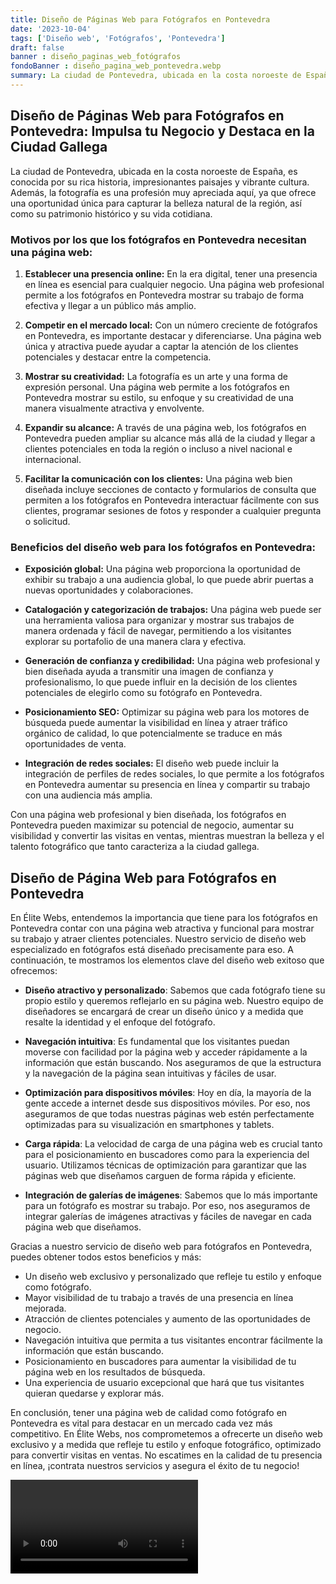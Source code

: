 ```yaml
---
title: Diseño de Páginas Web para Fotógrafos en Pontevedra
date: '2023-10-04'
tags: ['Diseño web', 'Fotógrafos', 'Pontevedra']
draft: false
banner : diseño_paginas_web_fotógrafos
fondoBanner : diseño_pagina_web_pontevedra.webp
summary: La ciudad de Pontevedra, ubicada en la costa noroeste de España, es conocida por su rica historia, impresionantes paisajes y vibrante cultura. Además, la fotografía es una profesión muy apreciada aquí, ya que ofrece una oportunidad única para capturar la belleza natural de la región, así como su patrimonio histórico y su vida cotidiana.
---
```


## **Diseño de Páginas Web para Fotógrafos en Pontevedra: Impulsa tu Negocio y Destaca en la Ciudad Gallega**

La ciudad de Pontevedra, ubicada en la costa noroeste de España, es conocida por su rica historia, impresionantes paisajes y vibrante cultura. Además, la fotografía es una profesión muy apreciada aquí, ya que ofrece una oportunidad única para capturar la belleza natural de la región, así como su patrimonio histórico y su vida cotidiana.

### **Motivos por los que los fotógrafos en Pontevedra necesitan una página web:**

1. **Establecer una presencia online:** En la era digital, tener una presencia en línea es esencial para cualquier negocio. Una página web profesional permite a los fotógrafos en Pontevedra mostrar su trabajo de forma efectiva y llegar a un público más amplio.

2. **Competir en el mercado local:** Con un número creciente de fotógrafos en Pontevedra, es importante destacar y diferenciarse. Una página web única y atractiva puede ayudar a captar la atención de los clientes potenciales y destacar entre la competencia.

3. **Mostrar su creatividad:** La fotografía es un arte y una forma de expresión personal. Una página web permite a los fotógrafos en Pontevedra mostrar su estilo, su enfoque y su creatividad de una manera visualmente atractiva y envolvente.

4. **Expandir su alcance:** A través de una página web, los fotógrafos en Pontevedra pueden ampliar su alcance más allá de la ciudad y llegar a clientes potenciales en toda la región o incluso a nivel nacional e internacional.

5. **Facilitar la comunicación con los clientes:** Una página web bien diseñada incluye secciones de contacto y formularios de consulta que permiten a los fotógrafos en Pontevedra interactuar fácilmente con sus clientes, programar sesiones de fotos y responder a cualquier pregunta o solicitud.

### **Beneficios del diseño web para los fotógrafos en Pontevedra:**

- **Exposición global:** Una página web proporciona la oportunidad de exhibir su trabajo a una audiencia global, lo que puede abrir puertas a nuevas oportunidades y colaboraciones.

- **Catalogación y categorización de trabajos:** Una página web puede ser una herramienta valiosa para organizar y mostrar sus trabajos de manera ordenada y fácil de navegar, permitiendo a los visitantes explorar su portafolio de una manera clara y efectiva.

- **Generación de confianza y credibilidad:** Una página web profesional y bien diseñada ayuda a transmitir una imagen de confianza y profesionalismo, lo que puede influir en la decisión de los clientes potenciales de elegirlo como su fotógrafo en Pontevedra.

- **Posicionamiento SEO:** Optimizar su página web para los motores de búsqueda puede aumentar la visibilidad en línea y atraer tráfico orgánico de calidad, lo que potencialmente se traduce en más oportunidades de venta.

- **Integración de redes sociales:** El diseño web puede incluir la integración de perfiles de redes sociales, lo que permite a los fotógrafos en Pontevedra aumentar su presencia en línea y compartir su trabajo con una audiencia más amplia.

Con una página web profesional y bien diseñada, los fotógrafos en Pontevedra pueden maximizar su potencial de negocio, aumentar su visibilidad y convertir las visitas en ventas, mientras muestran la belleza y el talento fotográfico que tanto caracteriza a la ciudad gallega.

<GifSeo />

<Cta />

## Diseño de Página Web para Fotógrafos en Pontevedra

En Élite Webs, entendemos la importancia que tiene para los fotógrafos en Pontevedra contar con una página web atractiva y funcional para mostrar su trabajo y atraer clientes potenciales. Nuestro servicio de diseño web especializado en fotógrafos está diseñado precisamente para eso. A continuación, te mostramos los elementos clave del diseño web exitoso que ofrecemos:

- **Diseño atractivo y personalizado**: Sabemos que cada fotógrafo tiene su propio estilo y queremos reflejarlo en su página web. Nuestro equipo de diseñadores se encargará de crear un diseño único y a medida que resalte la identidad y el enfoque del fotógrafo.

- **Navegación intuitiva**: Es fundamental que los visitantes puedan moverse con facilidad por la página web y acceder rápidamente a la información que están buscando. Nos aseguramos de que la estructura y la navegación de la página sean intuitivas y fáciles de usar.

- **Optimización para dispositivos móviles**: Hoy en día, la mayoría de la gente accede a internet desde sus dispositivos móviles. Por eso, nos aseguramos de que todas nuestras páginas web estén perfectamente optimizadas para su visualización en smartphones y tablets.

- **Carga rápida**: La velocidad de carga de una página web es crucial tanto para el posicionamiento en buscadores como para la experiencia del usuario. Utilizamos técnicas de optimización para garantizar que las páginas web que diseñamos carguen de forma rápida y eficiente.

- **Integración de galerías de imágenes**: Sabemos que lo más importante para un fotógrafo es mostrar su trabajo. Por eso, nos aseguramos de integrar galerías de imágenes atractivas y fáciles de navegar en cada página web que diseñamos.

Gracias a nuestro servicio de diseño web para fotógrafos en Pontevedra, puedes obtener todos estos beneficios y más:

- Un diseño web exclusivo y personalizado que refleje tu estilo y enfoque como fotógrafo.
- Mayor visibilidad de tu trabajo a través de una presencia en línea mejorada.
- Atracción de clientes potenciales y aumento de las oportunidades de negocio.
- Navegación intuitiva que permita a tus visitantes encontrar fácilmente la información que están buscando.
- Posicionamiento en buscadores para aumentar la visibilidad de tu página web en los resultados de búsqueda.
- Una experiencia de usuario excepcional que hará que tus visitantes quieran quedarse y explorar más.

En conclusión, tener una página web de calidad como fotógrafo en Pontevedra es vital para destacar en un mercado cada vez más competitivo. En Élite Webs, nos comprometemos a ofrecerte un diseño web exclusivo y a medida que refleje tu estilo y enfoque fotográfico, optimizado para convertir visitas en ventas. No escatimes en la calidad de tu presencia en línea, ¡contrata nuestros servicios y asegura el éxito de tu negocio!

<Video />

<CtaBot job='Fotógrafos' city='Pontevedra'/>

<Gmaps query='Pontevedra+españa+maps' />